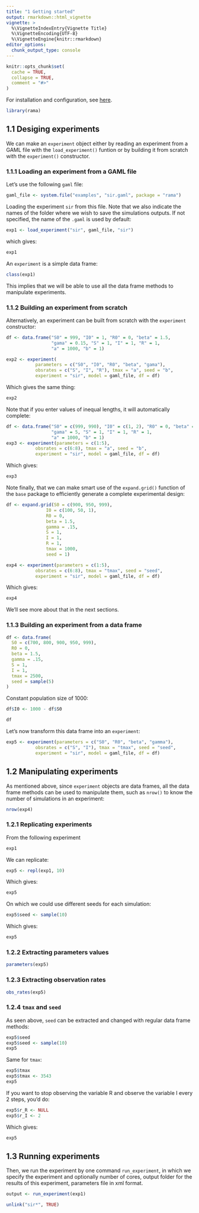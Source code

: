 ```yaml
---
title: "1 Getting started"
output: rmarkdown::html_vignette
vignette: >
  %\VignetteIndexEntry{Vignette Title}
  %\VignetteEncoding{UTF-8}
  %\VignetteEngine{knitr::rmarkdown}
editor_options: 
  chunk_output_type: console
---
```


```r
knitr::opts_chunk$set(
  cache = TRUE,
  collapse = TRUE,
  comment = "#>"
)
```

For installation and configuration, see 
[here](https://r-and-gama.github.io/rama/index.html#installation-and-configuration).

```r
library(rama)
```

## 1.1 Desiging experiments

We can make an `experiment` object either by reading an experiment from a GAML
file with the `load_experiment()` funtion or by building it from scratch with
the `experiment()` constructor.

### 1.1.1 Loading an experiment from a GAML file

Let's use the following `gaml` file:

```r
gaml_file <- system.file("examples", "sir.gaml", package = "rama")
```

Loading the experiment `sir` from this file. Note that we also indicate the
names of the folder where we wish to save the simulations outputs. If not
specified, the name of the `.gaml` is used by default:

```r
exp1 <- load_experiment("sir", gaml_file, "sir")
```

which gives:

```r
exp1
```

An `experiment` is a simple data frame:

```r
class(exp1)
```

This implies that we will be able to use all the data frame methods to
manipulate experiments. 

### 1.1.2 Building an experiment from scratch

Alternatively, an experiment can be built from scratch with the `experiment`
constructor:

```r
df <- data.frame("S0" = 999, "I0" = 1, "R0" = 0, "beta" = 1.5,
                 "gama" = 0.15, "S" = 1, "I" = 1, "R" = 1,
                 "a" = 1000, "b" = 1)
```


```r
exp2 <- experiment( 
           parameters = c("S0", "I0", "R0", "beta", "gama"),
           obsrates = c("S", "I", "R"), tmax = "a", seed = "b",
           experiment = "sir", model = gaml_file, df = df)
```

Which gives the same thing:

```r
exp2
```

Note that if you enter values of inequal lengths, it will automatically
complete:

```r
df <- data.frame("S0" = c(999, 990), "I0" = c(1, 2), "R0" = 0, "beta" = 1.5,
                 "gama" = 5, "S" = 1, "I" = 1, "R" = 1,
                 "a" = 1000, "b" = 1)
exp3 <- experiment(parameters = c(1:5),
           obsrates = c(6:8), tmax = "a", seed = "b",
           experiment = "sir", model = gaml_file, df = df)
```

Which gives:

```r
exp3
```

Note finally, that we can make smart use of the `expand.grid()` function of the
`base` package to efficiently generate a complete experimental design:

```r
df <- expand.grid(S0 = c(900, 950, 999),
               I0 = c(100, 50, 1),
               R0 = 0,
               beta = 1.5,
               gamma = .15,
               S = 1,
               I = 1,
               R = 1,
               tmax = 1000,
               seed = 1)

exp4 <- experiment(parameters = c(1:5),
           obsrates = c(6:8), tmax = "tmax", seed = "seed",
           experiment = "sir", model = gaml_file, df = df)
```

Which gives:

```r
exp4
```

We'll see more about that in the next sections.

### 1.1.3 Building an experiment from a data frame

```r
df <- data.frame(
  S0 = c(700, 800, 900, 950, 999),
  R0 = 0,
  beta = 1.5,
  gamma = .15,
  S = 1,
  I = 1,
  tmax = 2500,
  seed = sample(5)
)
```

Constant population size of 1000:

```r
df$I0 <- 1000 - df$S0
```

```r
df
```

Let's now transform this data frame into an `experiment`:

```r
exp5 <- experiment(parameters = c("S0", "R0", "beta", "gamma"), 
           obsrates = c("S", "I"), tmax = "tmax", seed = "seed",
           experiment = "sir", model = gaml_file, df = df)
```


## 1.2 Manipulating experiments

As mentioned above, since `experiment` objects are data frames, all the data
frame methods can be used to manipulate them, such as `nrow()` to know the
number of simulations in an experiment:

```r
nrow(exp4)
```


### 1.2.1 Replicating experiments

From the following experiment

```r
exp1
```

We can replicate:

```r
exp5 <- repl(exp1, 10)
```

Which gives:

```r
exp5
```

On which we could use different seeds for each simulation:

```r
exp5$seed <- sample(10)
```

Which gives:

```r
exp5
```


### 1.2.2 Extracting parameters values

```r
parameters(exp5)
```


### 1.2.3 Extracting observation rates

```r
obs_rates(exp5)
```


### 1.2.4 `tmax` and `seed`

As seen above, `seed` can be extracted and changed with regular data frame
methods:

```r
exp5$seed
exp5$seed <- sample(10)
exp5
```

Same for `tmax`:

```r
exp5$tmax
exp5$tmax <- 3543
exp5
```

If you want to stop observing the variable R and observe the variable I every
2 steps, you'd do:

```r
exp5$r_R <- NULL
exp5$r_I <- 2
```

Which gives:

```r
exp5
```


## 1.3 Running experiments

Then, we run the experiment by one command `run_experiment`, in which we specify
the experiment and optionally number of cores, output folder for the results of
this experiment, parameters file in xml format. 

```r
output <- run_experiment(exp1)
```


```r
unlink("sir*", TRUE)
```

